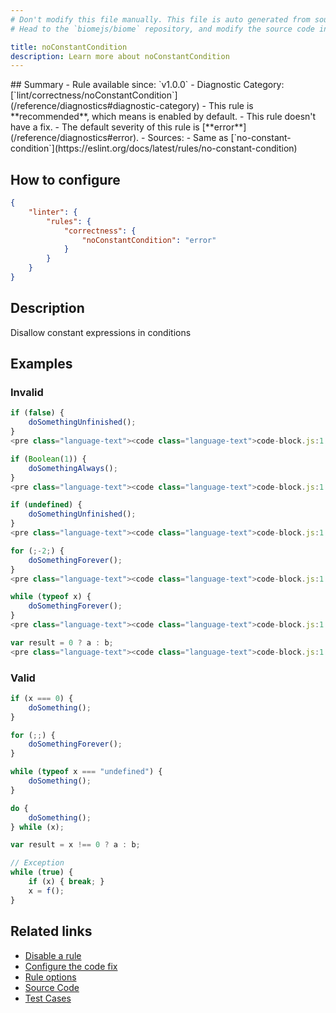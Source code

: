 ```yaml
---
# Don't modify this file manually. This file is auto generated from source, and you will lose your changes next time the website is built.
# Head to the `biomejs/biome` repository, and modify the source code in there.

title: noConstantCondition
description: Learn more about noConstantCondition
---
```


<Tabs>
<TabItem label="JavaScript (and super languages)" icon="seti:javascript">
## Summary
- Rule available since: `v1.0.0`
- Diagnostic Category: [`lint/correctness/noConstantCondition`](/reference/diagnostics#diagnostic-category)
- This rule is **recommended**, which means is enabled by default.
- This rule doesn't have a fix.
- The default severity of this rule is [**error**](/reference/diagnostics#error).
- Sources: 
  - Same as [`no-constant-condition`](https://eslint.org/docs/latest/rules/no-constant-condition)

## How to configure
```json title="biome.json"
{
	"linter": {
		"rules": {
			"correctness": {
				"noConstantCondition": "error"
			}
		}
	}
}

```
## Description
Disallow constant expressions in conditions

## Examples

### Invalid

```js
if (false) {
    doSomethingUnfinished();
}
<pre class="language-text"><code class="language-text">code-block.js:1:5 <a href="https://biomejs.dev/linter/rules/no-constant-condition">lint/correctness/noConstantCondition</a> ━━━━━━━━━━━━━━━━━━━━━━━━━━━━━━━━━━━━━━━━━━━━━<br /><br />  <strong><span style="color: Tomato;">✖</span></strong> <span style="color: Tomato;">Unexpected constant condition.</span><br />  <br />  <strong><span style="color: Tomato;">&gt;</span></strong> <strong>1 │ </strong>if (false) &#123;<br />   <strong>   │ </strong>    <strong><span style="color: Tomato;">^</span></strong><strong><span style="color: Tomato;">^</span></strong><strong><span style="color: Tomato;">^</span></strong><strong><span style="color: Tomato;">^</span></strong><strong><span style="color: Tomato;">^</span></strong><br />    <strong>2 │ </strong>    doSomethingUnfinished();<br />    <strong>3 │ </strong>&#125;<br />  <br /></code></pre>

```

```js
if (Boolean(1)) {
    doSomethingAlways();
}
<pre class="language-text"><code class="language-text">code-block.js:1:5 <a href="https://biomejs.dev/linter/rules/no-constant-condition">lint/correctness/noConstantCondition</a> ━━━━━━━━━━━━━━━━━━━━━━━━━━━━━━━━━━━━━━━━━━━━━<br /><br />  <strong><span style="color: Tomato;">✖</span></strong> <span style="color: Tomato;">Unexpected constant condition.</span><br />  <br />  <strong><span style="color: Tomato;">&gt;</span></strong> <strong>1 │ </strong>if (Boolean(1)) &#123;<br />   <strong>   │ </strong>    <strong><span style="color: Tomato;">^</span></strong><strong><span style="color: Tomato;">^</span></strong><strong><span style="color: Tomato;">^</span></strong><strong><span style="color: Tomato;">^</span></strong><strong><span style="color: Tomato;">^</span></strong><strong><span style="color: Tomato;">^</span></strong><strong><span style="color: Tomato;">^</span></strong><strong><span style="color: Tomato;">^</span></strong><strong><span style="color: Tomato;">^</span></strong><strong><span style="color: Tomato;">^</span></strong><br />    <strong>2 │ </strong>    doSomethingAlways();<br />    <strong>3 │ </strong>&#125;<br />  <br /></code></pre>

```

```js
if (undefined) {
    doSomethingUnfinished();
}
<pre class="language-text"><code class="language-text">code-block.js:1:5 <a href="https://biomejs.dev/linter/rules/no-constant-condition">lint/correctness/noConstantCondition</a> ━━━━━━━━━━━━━━━━━━━━━━━━━━━━━━━━━━━━━━━━━━━━━<br /><br />  <strong><span style="color: Tomato;">✖</span></strong> <span style="color: Tomato;">Unexpected constant condition.</span><br />  <br />  <strong><span style="color: Tomato;">&gt;</span></strong> <strong>1 │ </strong>if (undefined) &#123;<br />   <strong>   │ </strong>    <strong><span style="color: Tomato;">^</span></strong><strong><span style="color: Tomato;">^</span></strong><strong><span style="color: Tomato;">^</span></strong><strong><span style="color: Tomato;">^</span></strong><strong><span style="color: Tomato;">^</span></strong><strong><span style="color: Tomato;">^</span></strong><strong><span style="color: Tomato;">^</span></strong><strong><span style="color: Tomato;">^</span></strong><strong><span style="color: Tomato;">^</span></strong><br />    <strong>2 │ </strong>    doSomethingUnfinished();<br />    <strong>3 │ </strong>&#125;<br />  <br /></code></pre>

```

```js
for (;-2;) {
    doSomethingForever();
}
<pre class="language-text"><code class="language-text">code-block.js:1:7 <a href="https://biomejs.dev/linter/rules/no-constant-condition">lint/correctness/noConstantCondition</a> ━━━━━━━━━━━━━━━━━━━━━━━━━━━━━━━━━━━━━━━━━━━━━<br /><br />  <strong><span style="color: Tomato;">✖</span></strong> <span style="color: Tomato;">Unexpected constant condition.</span><br />  <br />  <strong><span style="color: Tomato;">&gt;</span></strong> <strong>1 │ </strong>for (;-2;) &#123;<br />   <strong>   │ </strong>      <strong><span style="color: Tomato;">^</span></strong><strong><span style="color: Tomato;">^</span></strong><br />    <strong>2 │ </strong>    doSomethingForever();<br />    <strong>3 │ </strong>&#125;<br />  <br /></code></pre>

```

```js
while (typeof x) {
    doSomethingForever();
}
<pre class="language-text"><code class="language-text">code-block.js:1:8 <a href="https://biomejs.dev/linter/rules/no-constant-condition">lint/correctness/noConstantCondition</a> ━━━━━━━━━━━━━━━━━━━━━━━━━━━━━━━━━━━━━━━━━━━━━<br /><br />  <strong><span style="color: Tomato;">✖</span></strong> <span style="color: Tomato;">Unexpected constant condition.</span><br />  <br />  <strong><span style="color: Tomato;">&gt;</span></strong> <strong>1 │ </strong>while (typeof x) &#123;<br />   <strong>   │ </strong>       <strong><span style="color: Tomato;">^</span></strong><strong><span style="color: Tomato;">^</span></strong><strong><span style="color: Tomato;">^</span></strong><strong><span style="color: Tomato;">^</span></strong><strong><span style="color: Tomato;">^</span></strong><strong><span style="color: Tomato;">^</span></strong><strong><span style="color: Tomato;">^</span></strong><strong><span style="color: Tomato;">^</span></strong><br />    <strong>2 │ </strong>    doSomethingForever();<br />    <strong>3 │ </strong>&#125;<br />  <br /></code></pre>

```

```js
var result = 0 ? a : b;
<pre class="language-text"><code class="language-text">code-block.js:1:14 <a href="https://biomejs.dev/linter/rules/no-constant-condition">lint/correctness/noConstantCondition</a> ━━━━━━━━━━━━━━━━━━━━━━━━━━━━━━━━━━━━━━━━━━━━<br /><br />  <strong><span style="color: Tomato;">✖</span></strong> <span style="color: Tomato;">Unexpected constant condition.</span><br />  <br />  <strong><span style="color: Tomato;">&gt;</span></strong> <strong>1 │ </strong>var result = 0 ? a : b;<br />   <strong>   │ </strong>             <strong><span style="color: Tomato;">^</span></strong><br />    <strong>2 │ </strong><br />  <br /></code></pre>

```

### Valid

```js
if (x === 0) {
    doSomething();
}

for (;;) {
    doSomethingForever();
}

while (typeof x === "undefined") {
    doSomething();
}

do {
    doSomething();
} while (x);

var result = x !== 0 ? a : b;

// Exception
while (true) {
    if (x) { break; }
    x = f();
}
```

## Related links

- [Disable a rule](/linter/#disable-a-rule)
- [Configure the code fix](/linter#configure-the-code-fix)
- [Rule options](/linter/#rule-options)
- [Source Code](https://github.com/biomejs/biome/blob/main/crates/biome_js_analyze/src/lint/correctness/no_constant_condition.rs)
- [Test Cases](https://github.com/biomejs/biome/blob/main/crates/biome_js_analyze/tests/specs/correctness/noConstantCondition)

</TabItem>
</Tabs>

